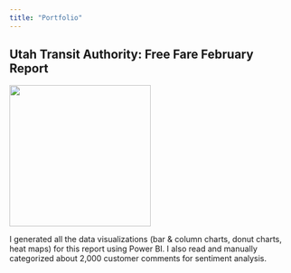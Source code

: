 ```yaml
---
title: "Portfolio"
---
```


## Utah Transit Authority: Free Fare February Report

::: {layout-ncol=2 layout-valign="center"}
[![](assets/portfolio/UTA FFF.png){width=250px}](assets/portfolio/UTA FFF report.pdf)

I generated all the data visualizations (bar & column charts, donut charts, heat maps) for this report using Power BI. I also read and manually categorized about 2,000 customer comments for sentiment analysis.
:::